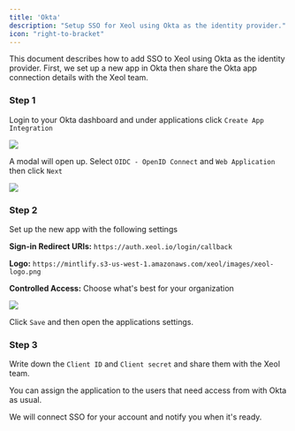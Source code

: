 ```yaml
---
title: 'Okta'
description: "Setup SSO for Xeol using Okta as the identity provider."
icon: "right-to-bracket"
---
```


This document describes how to add SSO to Xeol using Okta as the identity provider. First, we set up a new app in Okta then share the Okta app connection details with the Xeol team.

### Step 1

Login to your Okta dashboard and under applications click `Create App Integration`

<Frame type="glass">
  <img src="/images/okta-create-app.png" />
</Frame>

A modal will open up. Select `OIDC - OpenID Connect` and `Web Application` then click `Next`

<Frame type="glass">
  <img src="/images/okta-new-app-integration-modal.png" />
</Frame>


### Step 2

Set up the new app with the following settings

**Sign-in Redirect URIs:** `https://auth.xeol.io/login/callback`

**Logo:** `https://mintlify.s3-us-west-1.amazonaws.com/xeol/images/xeol-logo.png`

**Controlled Access:** Choose what's best for your organization

<Frame type="glass">
  <img src="/images/okta-new-app-integration-settings.png" />
</Frame>

Click `Save` and then open the applications settings.


### Step 3

Write down the `Client ID` and `Client secret` and share them with
the Xeol team.

You can assign the application to the users that need access from with Okta as usual.

We will connect SSO for your account and notify you when it's ready.
